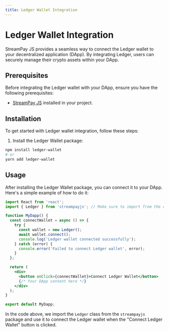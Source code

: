 ```yaml
---
title: Ledger Wallet Integration
---
```


# Ledger Wallet Integration

StreamPay JS provides a seamless way to connect the Ledger wallet to your decentralized application (DApp). By integrating Ledger, users can securely manage their crypto assets within your DApp.

## Prerequisites

Before integrating the Ledger wallet with your DApp, ensure you have the following prerequisites:

- [StreamPay JS](#link_to_streampayjs) installed in your project.

## Installation

To get started with Ledger wallet integration, follow these steps:

1. Install the Ledger Wallet package:

```bash
npm install ledger-wallet
# or
yarn add ledger-wallet
```

## Usage

After installing the Ledger Wallet package, you can connect it to your DApp. Here's a simple example of how to do it:

```jsx
import React from 'react';
import { Ledger } from 'streampayjs'; // Make sure to import from the correct package

function MyDapp() {
  const connectWallet = async () => {
    try {
      const wallet = new Ledger();
      await wallet.connect();
      console.log('Ledger wallet connected successfully');
    } catch (error) {
      console.error('Failed to connect Ledger wallet', error);
    }
  };

  return (
    <div>
      <button onClick={connectWallet}>Connect Ledger Wallet</button>
      {/* Your DApp content here */}
    </div>
  );
}

export default MyDapp;
```

In the code above, we import the `Ledger` class from the `streampayjs` package and use it to connect the Ledger wallet when the "Connect Ledger Wallet" button is clicked.

